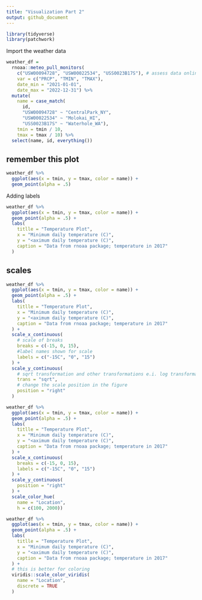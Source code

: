 ```yaml
---
title: "Visualization Part 2"
output: github_document
---
```


```r
library(tidyverse)
library(patchwork)

```

Import the weather data

```r
weather_df = 
  rnoaa::meteo_pull_monitors(
    c("USW00094728", "USW00022534", "USS0023B17S"), # assess data online allowed by rnoaa package
    var = c("PRCP", "TMIN", "TMAX"), 
    date_min = "2021-01-01",
    date_max = "2022-12-31") %>%
  mutate(
    name = case_match(
      id, 
      "USW00094728" ~ "CentralPark_NY", 
      "USW00022534" ~ "Molokai_HI",
      "USS0023B17S" ~ "Waterhole_WA"),
    tmin = tmin / 10,
    tmax = tmax / 10) %>%
  select(name, id, everything())
```

## remember this plot

```r
weather_df %>% 
  ggplot(aes(x = tmin, y = tmax, color = name)) +
  geom_point(alpha = .5)
```


Adding labels
```r
weather_df %>% 
  ggplot(aes(x = tmin, y = tmax, color = name)) +
  geom_point(alpha = .5) +
  labs(
    titlle = "Temperature Plot",
    x = "Minimum daily temperature (C)", 
    y = "<aximum daily temperature (C)",
    caption = "Data from rnoaa package; temperature in 2017"
  )
```


## scales

```r
weather_df %>% 
  ggplot(aes(x = tmin, y = tmax, color = name)) +
  geom_point(alpha = .5) +
  labs(
    titlle = "Temperature Plot",
    x = "Minimum daily temperature (C)", 
    y = "<aximum daily temperature (C)",
    caption = "Data from rnoaa package; temperature in 2017"
  ) + 
  scale_x_continuous(
    # scale of breaks
    breaks = c(-15, 0, 15), 
    #label names shown for scale
    labels = c("-15C", "0", "15")
  ) + 
  scale_y_continuous(
    # sqrt transformation and other transformations e.i. log transformation can be applied
    trans = "sqrt", 
    # change the scale position in the figure
    position = "right"
  )
```



```r
weather_df %>% 
  ggplot(aes(x = tmin, y = tmax, color = name)) +
  geom_point(alpha = .5) +
  labs(
    titlle = "Temperature Plot",
    x = "Minimum daily temperature (C)", 
    y = "<aximum daily temperature (C)",
    caption = "Data from rnoaa package; temperature in 2017"
  ) + 
  scale_x_continuous(
    breaks = c(-15, 0, 15), 
    labels = c("-15C", "0", "15")
  ) + 
  scale_y_continuous(
    position = "right"
  ) + 
  scale_color_hue(
    name = "Location",
    h = c(100, 2000))
```


```r
weather_df %>% 
  ggplot(aes(x = tmin, y = tmax, color = name)) +
  geom_point(alpha = .5) +
  labs(
    titlle = "Temperature Plot",
    x = "Minimum daily temperature (C)", 
    y = "<aximum daily temperature (C)",
    caption = "Data from rnoaa package; temperature in 2017"
  ) + 
  # this is better for coloring
  viridis::scale_color_viridis(
    name = "Location", 
    discrete = TRUE
  )
```